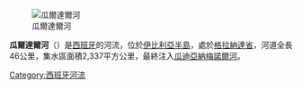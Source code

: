 [[Image:Embalse_de_San_Clemente.JPG|瓜爾達爾河]]

'''瓜爾達爾河'''（{{lang-es|Río Guardal}}）是[[西班牙|西班牙]]的河流，位於[[伊比利亞半島|伊比利亞半島]]，處於[[格拉納達省|格拉納達省]]，河道全長46公里，集水區面積2,337平方公里，最終注入[[瓜迪亞納梅諾爾河|瓜迪亞納梅諾爾河]]。

{{Spain-geo-stub}}
[[Category:西班牙河流|Category:西班牙河流]]